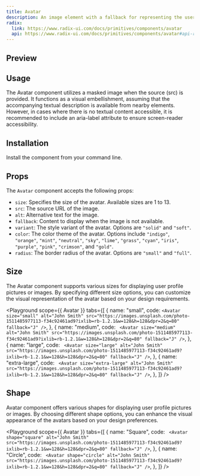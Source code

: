 ```yaml
---
title: Avatar
description: An image element with a fallback for representing the user.
radix:
  link: https://www.radix-ui.com/docs/primitives/components/avatar
  api: https://www.radix-ui.com/docs/primitives/components/avatar#api-reference
---
```


## Preview

<Preview>
  <Avatar
    alt="John Smith"
    src="https://images.unsplash.com/photo-1511485977113-f34c92461ad9?ixlib=rb-1.2.1&w=128&h=128&dpr=2&q=80"
    fallback="J"
  />
</Preview>

## Usage
The Avatar component utilizes a masked image when the source (src) is provided. 
It functions as a visual embellishment, assuming that the accompanying textual description is available from nearby elements. 
However, in cases where there is no textual content accessible, 
it is recommended to include an aria-label attribute to ensure screen-reader accessibility.

## Installation

Install the component from your command line.

<LiveProvider>
    <LiveEditor code={`npm install @raystack/apsara`} border language="shell"/>
</LiveProvider>

## Props

The `Avatar` component accepts the following props:

- `size`: Specifies the size of the avatar. Available sizes are 1 to 13.
- `src`: The source URL of the image.
- `alt`: Alternative text for the image.
- `fallback`: Content to display when the image is not available.
- `variant`: The style variant of the avatar. Options are `"solid"` and `"soft"`.
- `color`: The color theme of the avatar. Options include `"indigo"`, `"orange"`, `"mint"`, `"neutral"`, `"sky"`, `"lime"`, `"grass"`, `"cyan"`, `"iris"`, `"purple"`, `"pink"`, `"crimson"`, and `"gold"`.
- `radius`: The border radius of the avatar. Options are `"small"` and `"full"`.

## Size

The Avatar component supports various sizes for displaying user profile pictures or images. 
By specifying different size options, you can customize the visual representation of the avatar based on your design requirements.

<Playground
    scope={{ Avatar }}
    tabs={[
        {
            name: "small",
            code: 
`<Avatar
  size="small"
  alt="John Smith"
  src="https://images.unsplash.com/photo-1511485977113-f34c92461ad9?ixlib=rb-1.2.1&w=128&h=128&dpr=2&q=80"
  fallback="J"
/>`,
        },
        {
            name: "medium",
            code: `
<Avatar
  size="medium"
  alt="John Smith"
  src="https://images.unsplash.com/photo-1511485977113-f34c92461ad9?ixlib=rb-1.2.1&w=128&h=128&dpr=2&q=80"
  fallback="J"
/>`,
        },
        {
            name: "large",
            code: `
<Avatar
  size="large"
  alt="John Smith"
  src="https://images.unsplash.com/photo-1511485977113-f34c92461ad9?ixlib=rb-1.2.1&w=128&h=128&dpr=2&q=80"
  fallback="J"
/>`,
        },
        {
            name: "extra-large",
            code: `
<Avatar
  size="extra-large"
  alt="John Smith"
  src="https://images.unsplash.com/photo-1511485977113-f34c92461ad9?ixlib=rb-1.2.1&w=128&h=128&dpr=2&q=80"
  fallback="J"
/>`,
        },
    ]}
/>

## Shape

Avatar component offers various shapes for displaying user profile pictures or images. By choosing different shape options, you can enhance the visual appearance of the avatars based on your design preferences.

<Playground
    scope={{ Avatar }}
    tabs={[
        {
            name: "Square",
            code: `
<Avatar
  shape="square"
  alt="John Smith"
  src="https://images.unsplash.com/photo-1511485977113-f34c92461ad9?ixlib=rb-1.2.1&w=128&h=128&dpr=2&q=80"
  fallback="J"
/>`,
        },
        {
            name: "Circle",
            code: `
<Avatar
  shape="circle"
  alt="John Smith"
  src="https://images.unsplash.com/photo-1511485977113-f34c92461ad9?ixlib=rb-1.2.1&w=128&h=128&dpr=2&q=80"
  fallback="J"
/>`,
        },
    ]}
/>